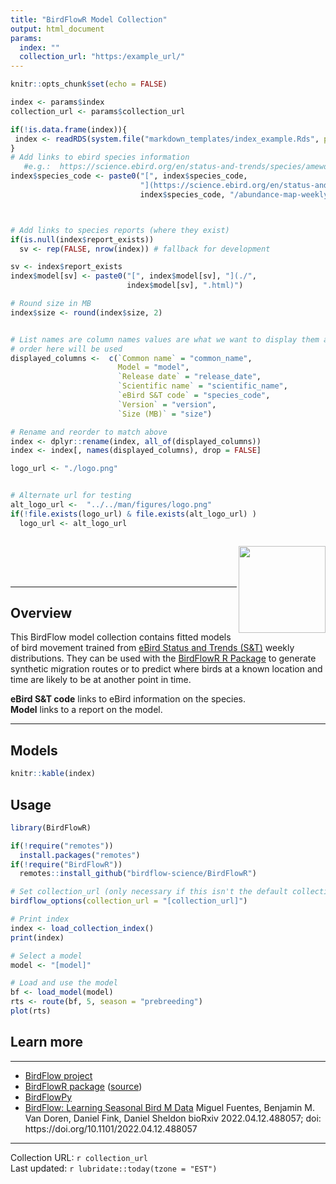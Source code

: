 ```yaml
---
title: "BirdFlowR Model Collection"
output: html_document
params:
  index: ""
  collection_url: "https:/example_url/"
---
```


```r
knitr::opts_chunk$set(echo = FALSE)

index <- params$index
collection_url <- params$collection_url

if(!is.data.frame(index)){
 index <- readRDS(system.file("markdown_templates/index_example.Rds", package = "BirdFlowR"))
}
# Add links to ebird species information
   #e.g.:  https://science.ebird.org/en/status-and-trends/species/amewoo/abundance-map-weekly?week=1
index$species_code <- paste0("[", index$species_code, 
                             "](https://science.ebird.org/en/status-and-trends/species/", 
                             index$species_code, "/abundance-map-weekly?week=1)")



# Add links to species reports (where they exist)
if(is.null(index$report_exists)) 
  sv <- rep(FALSE, nrow(index)) # fallback for development

sv <- index$report_exists
index$model[sv] <- paste0("[", index$model[sv], "](./",
                          index$model[sv], ".html)")

# Round size in MB
index$size <- round(index$size, 2)


# List names are column names values are what we want to display them as
# order here will be used
displayed_columns <-  c(`Common name` = "common_name", 
                        Model = "model", 
                        `Release date` = "release_date",
                        `Scientific name` = "scientific_name", 
                        `eBird S&T code` = "species_code", 
                        `Version` = "version",
                        `Size (MB)` = "size")

# Rename and reorder to match above
index <- dplyr::rename(index, all_of(displayed_columns))
index <- index[, names(displayed_columns), drop = FALSE]

logo_url <- "./logo.png"


# Alternate url for testing
alt_logo_url <-  "../../man/figures/logo.png"
if(!file.exists(logo_url) & file.exists(alt_logo_url) )  
  logo_url <- alt_logo_url



```

<a href="https://birdflow-science.github.io/BirdFlowR/"><img src="`r logo_url`" align="right" height="139" /></a>

<br><br><br>
   
----

## Overview

This BirdFlow model collection contains fitted models of bird movement
trained from 
[eBird Status and Trends (S&T)](https://science.ebird.org/en/status-and-trends) 
weekly distributions. They can be
used with the 
[BirdFlowR R Package](https://birdflow-science.github.io/BirdFlowR/) to generate
synthetic migration routes or to 
predict where birds at a known location and time are likely to be at another 
point in time. 

**eBird S&T code** links to eBird information on the species.  
**Model** links to a report on the model.

----

## Models


```r
knitr::kable(index)
```


## Usage

```r

library(BirdFlowR)

if(!require("remotes"))
  install.packages("remotes") 
if(!require("BirdFlowR"))
  remotes::install_github("birdflow-science/BirdFlowR")

# Set collection_url (only necessary if this isn't the default collection)
birdflow_options(collection_url = "[collection_url]")

# Print index              
index <- load_collection_index()
print(index)

# Select a model
model <- "[model]"

# Load and use the model
bf <- load_model(model)
rts <- route(bf, 5, season = "prebreeding")
plot(rts)

```

## Learn more

----

- [BirdFlow project](https://birdflow-science.github.io/)  
- [BirdFlowR package](https://birdflow-science.github.io/BirdFlowR/) ([source](https://github.com/birdflow-science/BirdFlowR))
- [BirdFlowPy](https://github.com/birdflow-science/BirdFlowPy)
- [BirdFlow: Learning Seasonal Bird M Data](https://www.biorxiv.org/content/10.1101/2022.04.12.488057v1) Miguel Fuentes, Benjamin M. Van Doren, Daniel Fink, Daniel Sheldon bioRxiv 2022.04.12.488057; doi: https://doi.org/10.1101/2022.04.12.488057


----

Collection URL: `r collection_url`  
Last updated: `r lubridate::today(tzone = "EST")`

